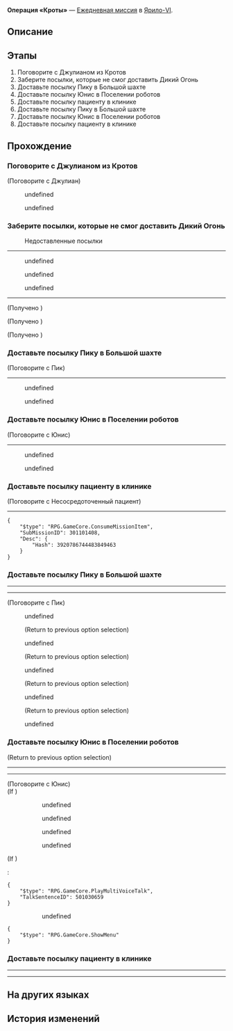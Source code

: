 {{Дополнить|Диалоги.}}
{{Миссия Инфобокс
|id              = 3011014
|Название        = 
|Изображение     = Миссия Освоения Операция «Кроты».png
|Тип             = Ежедневная миссия
|События         = 
|Глава           = 
|Условия         = 
|Персонажи       = Джулиан; Несосредоточенный пациент; Первопроходец; Пик; Юнис
|СтартЛокация    = Камнеград
|Мир             = Ярило-VI
|Локации         = Камнеград
|Предыдущая      = 
|Следующая       = 
|Награды         = Кредиты*5 000
}}
'''Операция «Кроты»''' — [[Ежедневная миссия]] в [[Ярило-VI]].

==Описание==
{{Описание|<!--официальное описание из Перекрёстка судеб-->}}

==Этапы==
# Поговорите с Джулианом из Кротов
# Заберите посылки, которые не смог доставить Дикий Огонь
# Доставьте посылку Пику в Большой шахте
# Доставьте посылку Юнис в Поселении роботов
# Доставьте посылку пациенту в клинике
# Доставьте посылку Пику в Большой шахте
# Доставьте посылку Юнис в Поселении роботов
# Доставьте посылку пациенту в клинике

==Прохождение==
{{Дополнить}}


===Поговорите с Джулианом из Кротов===
{{Описание миссии|локация=Камнеград|Джулиан из Кротов, похоже, ищет помощников.<br />Как {{MC|ж=почётная соратница|м=почётный соратник}} Кротов, вы обязаны отчитываться перед ним, вторым по старшинству!}}
{{Диалог Начало}}

;(Поговорите с Джулиан)
<!--Unknown TalkSentence: 301101501-->
<!--Unknown TalkSentence: 301101502-->
:{{Диалог|Стрелка}} undefined
:{{Диалог|Стрелка}} undefined
<!--Unknown TalkSentence: 301101504-->
<!--Unknown TalkSentence: 301101507-->
<!--Unknown TalkSentence: 301101508-->
{{Диалог Конец}}

===Заберите посылки, которые не смог доставить Дикий Огонь===
{{Описание миссии|локация=Камнеград|В рамках Плана возрождения Кротов Джулиан планирует тайно доставлять посылки, оставленные Диким Огнём.<br />Отправляйтесь туда, где Дикий Огонь хранит посылки, чтобы оценить ситуацию.}}
{{Диалог Начало}}

:{{Диалог|Уведомление}} Недоставленные посылки
----
<!--Unknown TalkSentence: 301101514-->
<!--Unknown TalkSentence: 301101515-->
<!--Unknown TalkSentence: 301101516-->
<!--Unknown TalkSentence: 301101517-->
<!--Unknown TalkSentence: 301101518-->
:{{Диалог|Стрелка}} undefined
:<!--Unknown TalkSentence: 301101520-->
:<!--Unknown TalkSentence: 301101521-->
:<!--Unknown TalkSentence: 301101522-->
:{{Диалог|Стрелка}} undefined
:<!--Unknown TalkSentence: 301101524-->
:<!--Unknown TalkSentence: 301101525-->
:<!--Unknown TalkSentence: 301101526-->
:{{Диалог|Стрелка}} undefined
:<!--Unknown TalkSentence: 301101528-->
:<!--Unknown TalkSentence: 301101529-->
:<!--Unknown TalkSentence: 301101530-->
----
:<!--0.5-second delay-->

;(Получено {{Item|Посылка для Пика|20|x=1|text=Посылка для Пика}})

;(Получено {{Item|Посылка для Юнис|20|x=1|text=Посылка для Юнис}})

;(Получено {{Item|Посылка с неразборчиво записанным получателем|20|x=1|text=Посылка с неразборчиво записанным получателем}})
{{Диалог Конец}}

===Доставьте посылку Пику в Большой шахте===
{{Описание миссии|локация=Большая шахта|В рамках Плана возрождения Кротов Джулиан планирует тайно доставлять посылки, оставленные Диким Огнём.<br />Эта посылка должна быть доставлена шахтёру Пику. Найдите его в Большой шахте.}}
{{Диалог Начало}}

;(Поговорите с Пик)
----
<!--Unknown TalkSentence: 301101531-->
<!--Unknown TalkSentence: 301101532-->
<!--Unknown TalkSentence: 301101533-->
<!--Unknown TalkSentence: 301101534-->
:{{Диалог|Стрелка}} undefined
:{{Диалог|Стрелка}} undefined
<!--Unknown TalkSentence: 301101536-->
<!--Unknown TalkSentence: 301101539-->
{{Диалог Конец}}

===Доставьте посылку Юнис в Поселении роботов===
{{Описание миссии|локация=Поселение роботов|В рамках Плана возрождения Кротов Джулиан планирует тайно доставлять посылки, оставленные Диким Огнём.<br />Эта посылка должна быть доставлена рэперше Юнис. Найдите её в Поселении роботов.}}
{{Диалог Начало}}

;(Поговорите с Юнис)
----
<!--Unknown TalkSentence: 301101544-->
<!--Unknown TalkSentence: 301101545-->
<!--Unknown TalkSentence: 301101546-->
<!--Unknown TalkSentence: 301101547-->
:{{Диалог|Стрелка}} undefined
:<!--Unknown TalkSentence: 301101549-->
:{{Диалог|Стрелка}} undefined
:<!--Unknown TalkSentence: 301101551-->
:<!--Unknown TalkSentence: 301101552-->
<!--Unknown TalkSentence: 301101549-->
{{Диалог Конец}}

===Доставьте посылку пациенту в клинике===
{{Описание миссии|локация=Клиника Наташи|В рамках Плана возрождения Кротов Джулиан планирует тайно доставлять посылки, оставленные Диким Огнём.<br />Имя на посылке неразборчиво. Возможно, она предназначается пациенту клиники Наташи?}}
{{Диалог Начало}}

;(Поговорите с Несосредоточенный пациент)
----
<!--Unknown TalkSentence: 301101571-->
<!--Unknown TalkSentence: 301101572-->
<!--Unknown TalkSentence: 301101573-->
<!--Unknown TalkSentence: 301101574-->
<!--Unknown TalkSentence: 301101575-->
<!--Unknown TalkSentence: 301101576-->
<pre>{
	"$type": "RPG.GameCore.ConsumeMissionItem",
	"SubMissionID": 301101408,
	"Desc": {
		"Hash": 3920786744483849463
	}
}</pre>
{{Диалог Конец}}

===Доставьте посылку Пику в Большой шахте===
{{Описание миссии|локация=Большая шахта|В рамках Плана возрождения Кротов Джулиан планирует тайно доставлять посылки, оставленные Диким Огнём.<br />Эта посылка должна быть доставлена шахтёру Пику. Найдите его в Большой шахте.}}
{{Диалог Начало}}
<!--Unknown TalkSentence: 301101540-->
----
<!--Unknown TalkSentence: 301101541-->
<!--Unknown TalkSentence: 301101542-->
<!--Unknown TalkSentence: 301101543-->
----

;(Поговорите с Пик)
:{{Диалог|Разговор}} undefined
:<!--Unknown TalkSentence: 501028020-->
:<!--Unknown TalkSentence: 501028021-->
:<!--Unknown TalkSentence: 501028022-->
:;(Return to previous option selection)
:{{Диалог|Разговор}} undefined
:<!--Unknown TalkSentence: 501028024-->
:<!--Unknown TalkSentence: 501028025-->
:<!--Unknown TalkSentence: 501028026-->
:;(Return to previous option selection)
:{{Диалог|Разговор}} undefined
:<!--Unknown TalkSentence: 501028028-->
:<!--Unknown TalkSentence: 501028029-->
:<!--Unknown TalkSentence: 501028030-->
:;(Return to previous option selection)
:{{Диалог|Разговор}} undefined
:<!--Unknown TalkSentence: 501028032-->
:<!--Unknown TalkSentence: 501028033-->
:<!--Unknown TalkSentence: 501028034-->
:;(Return to previous option selection)
:{{Диалог|Выход}} undefined
{{Диалог Конец}}

===Доставьте посылку Юнис в Поселении роботов===
{{Описание миссии|локация=Поселение роботов|В рамках Плана возрождения Кротов Джулиан планирует тайно доставлять посылки, оставленные Диким Огнём.<br />Эта посылка должна быть доставлена рэперше Юнис. Найдите её в Поселении роботов.}}
{{Диалог Начало}}
<!--Unknown TalkSentence: 301101553-->
<!--Unknown TalkSentence: 301101554-->
<!--Unknown TalkSentence: 301101555-->
<!--Unknown TalkSentence: 301101556-->
<!--Unknown TalkSentence: 301101557-->
;(Return to previous option selection)
<!--Unknown TalkSentence: 301101558-->
<!--Unknown TalkSentence: 301101559-->
<!--Unknown TalkSentence: 301101560-->
<!--Unknown TalkSentence: 301101561-->
<!--Unknown TalkSentence: 301101562-->
<!--Unknown TalkSentence: 301101563-->
<!--Unknown TalkSentence: 301101564-->
<!--Unknown TalkSentence: 301101565-->
<!--Unknown TalkSentence: 301101566-->
<!--Unknown TalkSentence: 301101567-->
----
<!--Unknown TalkSentence: 301101568-->
<!--Unknown TalkSentence: 301101569-->
<!--Unknown TalkSentence: 301101570-->
----

;(Поговорите с Юнис)
;(If {{cx}}<!--during performance 501030700-->)
:<!--Unknown TalkSentence: 501030621-->
:<!--Unknown TalkSentence: 501030622-->
::{{Диалог|Стрелка}} undefined
::{{Диалог|Стрелка}} undefined
::{{Диалог|Стрелка}} undefined
::{{Диалог|Стрелка}} undefined
;(If {{cx}}<!--not during performance 501030700-->)
:<!--Unknown TalkSentence: 501030658-->
:<pre>{
	"$type": "RPG.GameCore.PlayMultiVoiceTalk",
	"TalkSentenceID": 501030659
}</pre>
::{{Диалог|Стрелка}} undefined
:<!--Unknown TalkSentence: 501030790-->
:<!--Unknown TalkSentence: 501030791-->
<pre>{
	"$type": "RPG.GameCore.ShowMenu"
}</pre>
{{Диалог Конец}}

===Доставьте посылку пациенту в клинике===
{{Описание миссии|локация=Клиника Наташи|В рамках Плана возрождения Кротов Джулиан планирует тайно доставлять посылки, оставленные Диким Огнём.<br />Имя на посылке неразборчиво. Возможно, она предназначается пациенту клиники Наташи?}}
{{Диалог Начало}}
<!--Unknown TalkSentence: 301101577-->
:<!--0.7-second delay-->
<!--Unknown TalkSentence: 301101578-->
<!--Unknown TalkSentence: 301101579-->
<!--Unknown TalkSentence: 301101580-->
<!--Unknown TalkSentence: 301101581-->
<!--Unknown TalkSentence: 301101582-->
<!--Unknown TalkSentence: 301101583-->
----
<!--Unknown TalkSentence: 301101584-->
<!--Unknown TalkSentence: 301101585-->
<!--Unknown TalkSentence: 301101586-->
----
{{Диалог Конец}}

==На других языках==
{{На других языках
|en   = Operation Mole
|zhs  = 鼹鼠行动
|zht  = 鼴鼠行動
|ja   = モグラ計画
|ko   = 두더지 행동
|es   = Operación topo
|fr   = Opération Taupe
|ru   = Операция «Кроты»
|th   = ปฏิบัติการตัวตุ่น
|vi   = Chuột Chũi Hành Động
|de   = Operation Maulwurf
|id   = Operasi The Moles
|pt   = Operação Toupeira
}}

==История изменений==
{{История изменений|2.7}}
